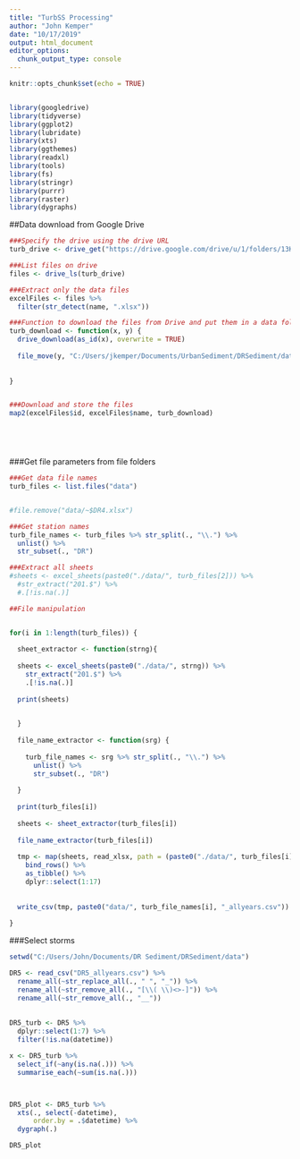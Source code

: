 ```yaml
---
title: "TurbSS Processing"
author: "John Kemper"
date: "10/17/2019"
output: html_document
editor_options: 
  chunk_output_type: console
---
```


```r
knitr::opts_chunk$set(echo = TRUE)


library(googledrive)
library(tidyverse)
library(ggplot2)
library(lubridate)
library(xts)
library(ggthemes)
library(readxl)
library(tools)
library(fs)
library(stringr)
library(purrr)
library(raster)
library(dygraphs)

```


##Data download from Google Drive
```r
###Specify the drive using the drive URL
turb_drive <- drive_get("https://drive.google.com/drive/u/1/folders/13K-gaXcBkCkLl1TTBw2tVQCjwsAUvSIW/")

###List files on drive
files <- drive_ls(turb_drive)

###Extract only the data files
excelFiles <- files %>%
  filter(str_detect(name, ".xlsx")) 

###Function to download the files from Drive and put them in a data folder
turb_download <- function(x, y) {
  drive_download(as_id(x), overwrite = TRUE)
  
  file_move(y, "C:/Users/jkemper/Documents/UrbanSediment/DRSediment/data")
  
  
}


###Download and store the files
map2(excelFiles$id, excelFiles$name, turb_download)






```


###Get file parameters from file folders
```r

###Get data file names
turb_files <- list.files("data")


#file.remove("data/~$DR4.xlsx")

###Get station names
turb_file_names <- turb_files %>% str_split(., "\\.") %>%
  unlist() %>%
  str_subset(., "DR")

###Extract all sheets
#sheets <- excel_sheets(paste0("./data/", turb_files[2])) %>%
  #str_extract("201.$") %>%
  #.[!is.na(.)]


```


```r
##File manipulation


for(i in 1:length(turb_files)) {
  
  sheet_extractor <- function(strng){
    
  sheets <- excel_sheets(paste0("./data/", strng)) %>%
    str_extract("201.$") %>%
    .[!is.na(.)]
  
  print(sheets)
  

  }
  
  file_name_extractor <- function(srg) {
    
    turb_file_names <- srg %>% str_split(., "\\.") %>%
      unlist() %>%
      str_subset(., "DR")
    
  }
  
  print(turb_files[i])
  
  sheets <- sheet_extractor(turb_files[i])
  
  file_name_extractor(turb_files[i])
  
  tmp <- map(sheets, read_xlsx, path = (paste0("./data/", turb_files[i]))) %>%
    bind_rows() %>%
    as_tibble() %>%
    dplyr::select(1:17)
    
  
  write_csv(tmp, paste0("data/", turb_file_names[i], "_allyears.csv"))
  
}


```



###Select storms
```r
setwd("C:/Users/John/Documents/DR Sediment/DRSediment/data")

DR5 <- read_csv("DR5_allyears.csv") %>%  
  rename_all(~str_replace_all(., " ", "_")) %>%
  rename_all(~str_remove_all(., "[\\( \\)<>-]")) %>%
  rename_all(~str_remove_all(., "__"))
  
  
DR5_turb <- DR5 %>%
  dplyr::select(1:7) %>%
  filter(!is.na(datetime))

x <- DR5_turb %>%
  select_if(~any(is.na(.))) %>% 
  summarise_each(~sum(is.na(.)))



DR5_plot <- DR5_turb %>%
  xts(., select(-datetime),
      order.by = .$datetime) %>%
  dygraph(.)

DR5_plot
```

